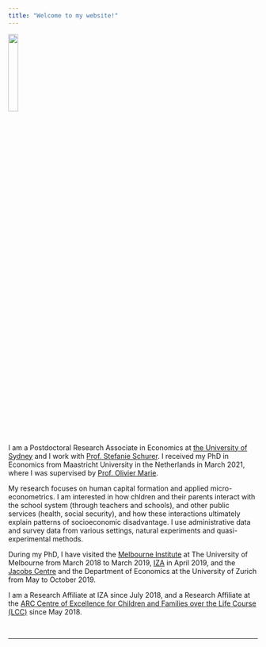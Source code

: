 ```yaml
---
title: "Welcome to my website!"
---
```


<img src="files/AdG_ID.jpg" style="width:20%">

<br>

I am a Postdoctoral Research Associate in Economics at <a href="https://www.sydney.edu.au/arts/schools/school-of-economics.html" target="_blank">the University of Sydney</a> and I work with <a href="http://www.stefanie-schurer.com" target="_blank">Prof. Stefanie Schurer</a>. I received my PhD in Economics from Maastricht University in the Netherlands in March 2021, where I was supervised by <a href="https://sites.google.com/site/oliviermarie/" target="_blank">Prof. Olivier Marie</a>.   

My research focuses on human capital formation and applied micro-econometrics. I am interested in how chldren and their parents interact with the school system (through teachers and schools), and other public services (health, social security), and how these interactions ultimately explain patterns of socioeconomic disadvantage. I use administrative data and survey data from various settings, natural experiments and quasi-experimental methods.  

During my PhD, I have visited the <a href="https://melbourneinstitute.unimelb.edu.au/home#home" target="_blank">Melbourne Institute</a> at The University of Melbourne from March 2018 to March 2019, <a href="https://www.iza.org" target="_blank">IZA</a> in April 2019, and the <a href="https://www.jacobscenter.uzh.ch/en.html" target="_blank">Jacobs Centre</a> and the Department of Economics at the University of Zurich from May to October 2019.  

I am a Research Affiliate at IZA since July 2018, and a Research Affiliate at the <a href="https://www.lifecoursecentre.org.au" target="_blank">ARC Centre of Excellence for Children and Families over the Life Course (LCC)</a> since May 2018.  

<!--

### News 

- New working paper available: [On the Mechanisms of Ability Peer Effects](http://ftp.iza.org/dp13938.pdf), with <a href="https://sites.google.com/view/nsalamanca/home" target="_blank">Nicol&aacute;s Salamanca</a>.  

-->

<br>

---